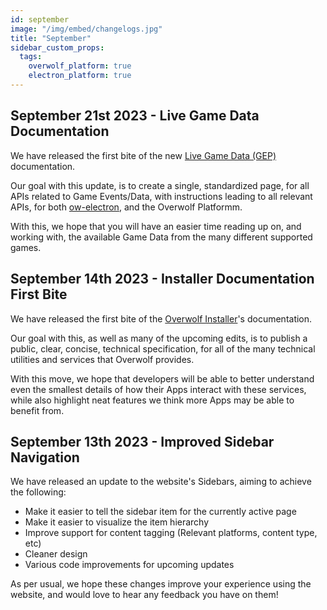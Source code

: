 ```yaml
---
id: september
image: "/img/embed/changelogs.jpg"
title: "September"
sidebar_custom_props:
  tags:
    overwolf_platform: true
    electron_platform: true
---
```


## September 21st 2023 - Live Game Data Documentation

We have released the first bite of the new [Live Game Data (GEP)](/api/live-game-data) documentation.

Our goal with this update, is to create a single, standardized page, for all APIs related to Game Events/Data,
with instructions leading to all relevant APIs, for both [ow-electron](/tools/ow-electron), and
the Overwolf Platformm.

With this, we hope that you will have an easier time reading up on, and working with, the available
Game Data from the many different supported games.


## September 14th 2023 - Installer Documentation First Bite

We have released the first bite of the [Overwolf Installer](/tools/ow-installer)'s documentation.

Our goal with this, as well as many of the upcoming edits, is to publish a public, clear, concise, technical specification,
for all of the many technical utilities and services that Overwolf provides.

With this move, we hope that developers will be able to better understand even the smallest details of how their Apps interact with these services,
while also highlight neat features we think more Apps may be able to benefit from.


## September 13th 2023 - Improved Sidebar Navigation

We have released an update to the website's Sidebars, aiming to achieve the following:
- Make it easier to tell the sidebar item for the currently active page
- Make it easier to visualize the item hierarchy
- Improve support for content tagging (Relevant platforms, content type, etc)
- Cleaner design
- Various code improvements for upcoming updates

As per usual, we hope these changes improve your experience using the website,
and would love to hear any feedback you have on them!